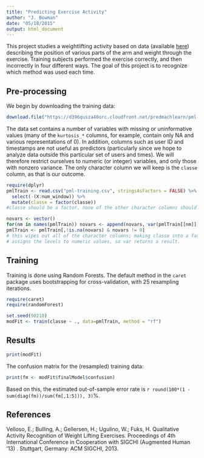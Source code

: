 ```yaml
---
title: "Predicting Exercise Activity"
author: "J. Bowman"
date: "05/18/2015"
output: html_document
---
```


This project studies a weightlifting activity based on data (available [here](http://groupware.les.inf.puc-rio.br/har)) describing the position of various parts of the arm and weight through the exercise. Training subjects performed the exercise correctly, and then incorrectly in four different ways. The goal of this project is to recognize which method was used each time.

## Pre-processing

We begin by downloading the training data:

```r

download.file("https://d396qusza40orc.cloudfront.net/predmachlearn/pml-training.csv", destfile = "pml-training.csv", method = "curl")

```

The data set contains a number of variables with missing or uninformative values (many of the `kurtosis_*` columns, for example, contain only NA and various representations of 0). In addition, columns such as user ID and timestamps are not useful as predictors (particularly since we hope to analyze data outside this particular set of users and times). We will therefore restrict ourselves to numeric (or integer) variables, and only those with nonzero variance. The only character column we will keep is the `classe` column, as that is our outcome.

```r
require(dplyr)
pmlTrain <- read.csv("pml-training.csv", stringsAsFactors = FALSE) %>%
  select(-(X:num_window)) %>%
  mutate(classe = factor(classe))
#classe should be a factor, none of the other character columns should be

novars <- vector()
for(nm in names(pmlTrain)) novars <- append(novars, var(pmlTrain[[nm]]))
pmlTrain <- pmlTrain[,!is.na(novars) & novars != 0]
# this wipes out all of the character columns; making classe into a factor
# assigns the levels to numeric values, so var returns a result.
```

## Training
Training is done using Random Forests. The default method in the `caret` package uses bootstrapping for cross-validation, with 25 resampling iterations.

```r
require(caret)
require(randomForest)

set.seed(90210)
modFit <- train(classe ~ ., data=pmlTrain, method = "rf")

```

## Results
```r
print(modFit)
```

The confusion matrix for the (resampled) training data:

```r
print(fm <- modFit$finalModel$confusion)
```

Based on this, the estimated out-of-sample error rate is `r round(100*(1 - sum(diag(fm))/sum(fm[,1:5])), 3)`%.

## References

Velloso, E.; Bulling, A.; Gellersen, H.; Ugulino, W.; Fuks, H. Qualitative Activity Recognition of Weight Lifting Exercises. Proceedings of 4th International Conference in Cooperation with SIGCHI (Augmented Human '13) . Stuttgart, Germany: ACM SIGCHI, 2013.